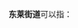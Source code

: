 '''东莱街道'''可以指：
{{PRC admin/disambig|23/01/04/003/000|37/06/81/001/000}}
{{disambig|cat=四字乡级行政区划消歧义}}
